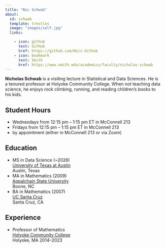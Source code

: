 ```yaml
---
title: "Nic Schwab"
about:
  id: schwab
  template: trestles
  image: "images/self.jpg"
  links:

    - icon: github
      text: GitHub
      href: https://github.com/Nics-Github
    - icon: bookmark
      text: Smith
      href: https://www.smith.edu/academics/faculty/nicholas-schwab
---
```


**Nicholas Schwab** is a visiting lecture in Statistical and Data Sciences. He is a tenured professor at Holyoke Community College. When not teaching data science, he enjoys rock climbing, running, and reading children's books to his kids.

## Student Hours

-   Wednesdays from 12:15 pm -- 1:15 pm ET in McConnell 213
-   Fridays from 12:15 pm -- 1:15 pm ET in McConnell 213
-   by appointment (either in McConnell 213 or via Zoom)

## Education

-   MS in Data Science (\~2026)\
    [University of Texas at Austin](https://cdso.utexas.edu/msds)\
    Austin, Texas
-   MA in Mathematics (2009)\
    [Appalchain State University](https://mathsci.appstate.edu/)\
    Boone, NC
-   BA in Mathematics (2007)\
    [UC Santa Cruz](https://www.math.ucsc.edu/)\
    Santa Cruz, CA

## Experience

-   Professor of Mathematics\
    [Holyoke Community College](https://www.hcc.edu)\
    Holyoke, MA 2014--2023
